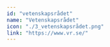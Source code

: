 ---
id: "vetenskapsrådet"
name: "Vetenskapsrådet"
icon: "./3_vetenskapsrådet.png"
link: "https://www.vr.se/"
---
